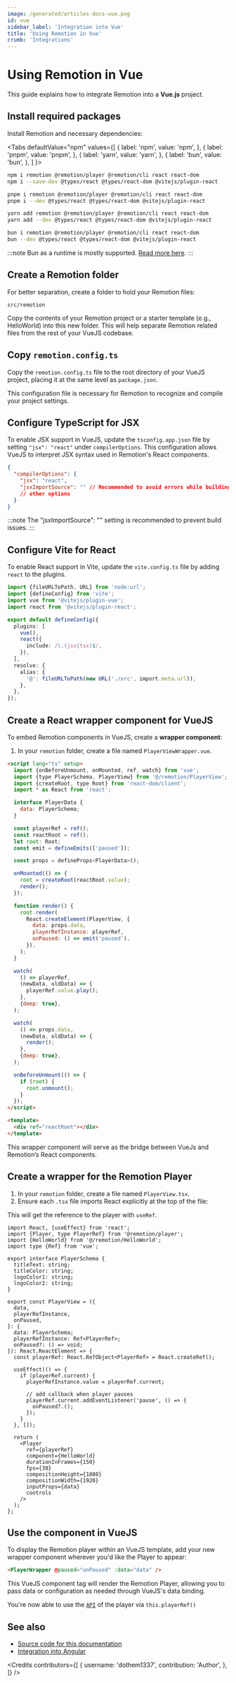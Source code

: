 ```yaml
---
image: /generated/articles-docs-vue.png
id: vue
sidebar_label: 'Integration into Vue'
title: 'Using Remotion in Vue'
crumb: 'Integrations'
---
```



# Using Remotion in Vue

This guide explains how to integrate Remotion into a **Vue.js** project.

## Install required packages

Install Remotion and necessary dependencies:

<Tabs
defaultValue="npm"
values={[
{ label: 'npm', value: 'npm', },
{ label: 'pnpm', value: 'pnpm', },
{ label: 'yarn', value: 'yarn', },
{ label: 'bun', value: 'bun', },
]
}>
<TabItem value="npm">

```bash title="Use npm as the package manager"
npm i remotion @remotion/player @remotion/cli react react-dom
npm i --save-dev @types/react @types/react-dom @vitejs/plugin-react
```

  </TabItem>
  <TabItem value="pnpm">

```bash title="Use pnpm as the package manager"
pnpm i remotion @remotion/player @remotion/cli react react-dom
pnpm i --dev @types/react @types/react-dom @vitejs/plugin-react
```

  </TabItem>

  <TabItem value="yarn">

```bash title="Use Yarn as the package manager"
yarn add remotion @remotion/player @remotion/cli react react-dom
yarn add --dev @types/react @types/react-dom @vitejs/plugin-react
```

  </TabItem>

  <TabItem value="bun">

```bash title="Use Bun as the package manager and runtime"
bun i remotion @remotion/player @remotion/cli react react-dom
bun --dev @types/react @types/react-dom @vitejs/plugin-react
```

:::note
Bun as a runtime is mostly supported. [Read more here](/docs/bun).
:::

  </TabItem>
</Tabs>

## Create a Remotion folder

For better separation, create a folder to hold your Remotion files:

```plaintext
src/remotion
```

Copy the contents of your Remotion project or a starter template (e.g., HelloWorld) into this new folder. This will help separate Remotion related files from the rest of your VueJS codebase.

## Copy `remotion.config.ts`

Copy the `remotion.config.ts` file to the root directory of your VueJS project, placing it at the same level as `package.json`.

This configuration file is necessary for Remotion to recognize and compile your project settings.

## Configure TypeScript for JSX

To enable JSX support in VueJS, update the `tsconfig.app.json` file by setting `"jsx": "react"` under `compilerOptions`. This configuration allows VueJS to interpret JSX syntax used in Remotion's React components.

```json title="tsconfig.json"
{
  "compilerOptions": {
    "jsx": "react",
    "jsxImportSource": "" // Recommended to avoid errors while building
    // other options
  }
}
```

:::note
The "jsxImportSource": "" setting is recommended to prevent build issues.
:::

## Configure Vite for React

To enable React support in Vite, update the `vite.config.ts` file by adding `react` to the plugins.

```ts title="vite.config.ts"
import {fileURLToPath, URL} from 'node:url';
import {defineConfig} from 'vite';
import vue from '@vitejs/plugin-vue';
import react from '@vitejs/plugin-react';

export default defineConfig({
  plugins: [
    vue(),
    react({
      include: /\.(jsx|tsx)$/,
    }),
  ],
  resolve: {
    alias: {
      '@': fileURLToPath(new URL('./src', import.meta.url)),
    },
  },
});
```

## Create a React wrapper component for VueJS

To embed Remotion components in VueJS, create a **wrapper component**:

1. In your `remotion` folder, create a file named `PlayerViewWrapper.vue`.

```html title="PlayerViewWrapper.vue"
<script lang="ts" setup>
  import {onBeforeUnmount, onMounted, ref, watch} from 'vue';
  import {type PlayerSchema, PlayerView} from '@/remotion/PlayerView';
  import {createRoot, type Root} from 'react-dom/client';
  import * as React from 'react';

  interface PlayerData {
    data: PlayerSchema;
  }

  const playerRef = ref();
  const reactRoot = ref();
  let root: Root;
  const emit = defineEmits(['paused']);

  const props = defineProps<PlayerData>();

  onMounted(() => {
    root = createRoot(reactRoot.value);
    render();
  });

  function render() {
    root.render(
      React.createElement(PlayerView, {
        data: props.data,
        playerRefInstance: playerRef,
        onPaused: () => emit('paused'),
      }),
    );
  }

  watch(
    () => playerRef,
    (newData, oldData) => {
      playerRef.value.play();
    },
    {deep: true},
  );

  watch(
    () => props.data,
    (newData, oldData) => {
      render();
    },
    {deep: true},
  );

  onBeforeUnmount(() => {
    if (root) {
      root.unmount();
    }
  });
</script>

<template>
  <div ref="reactRoot"></div>
</template>
```

This wrapper component will serve as the bridge between VueJs and Remotion’s React components.

## Create a wrapper for the Remotion Player

1. In your `remotion` folder, create a file named `PlayerView.tsx`.
2. Ensure each `.tsx` file imports React explicitly at the top of the file:

This will get the reference to the player with `useRef`.

```tsx title="PlayerView.tsx"
import React, {useEffect} from 'react';
import {Player, type PlayerRef} from '@remotion/player';
import {HelloWorld} from '@/remotion/HelloWorld';
import type {Ref} from 'vue';

export interface PlayerSchema {
  titleText: string;
  titleColor: string;
  logoColor1: string;
  logoColor2: string;
}

export const PlayerView = ({
  data,
  playerRefInstance,
  onPaused,
}: {
  data: PlayerSchema;
  playerRefInstance: Ref<PlayerRef>;
  onPaused?: () => void;
}): React.ReactElement => {
  const playerRef: React.RefObject<PlayerRef> = React.createRef();

  useEffect(() => {
    if (playerRef.current) {
      playerRefInstance.value = playerRef.current;

      // add callback when player pauses
      playerRef.current.addEventListener('pause', () => {
        onPaused?.();
      });
    }
  }, []);

  return (
    <Player
      ref={playerRef}
      component={HelloWorld}
      durationInFrames={150}
      fps={30}
      compositionHeight={1080}
      compositionWidth={1920}
      inputProps={data}
      controls
    />
  );
};
```

## Use the component in VueJS

To display the Remotion player within an VueJS template, add your new wrapper component wherever you'd like the Player to appear:

```html
<PlayerWrapper @paused="onPaused" :data="data" />
```

This VueJS component tag will render the Remotion Player, allowing you to pass data or configuration as needed through VueJS's data binding.

You're now able to use the [`API`](/docs/player/player) of the player via `this.playerRef()`

## See also

- [Source code for this documentation](https://github.com/remotion-dev/vue-starter)
- [Integration into Angular](/docs/angular)

<Credits
  contributors={[
    {
      username: 'dothem1337',
      contribution: 'Author',
    },
  ]}
/>
